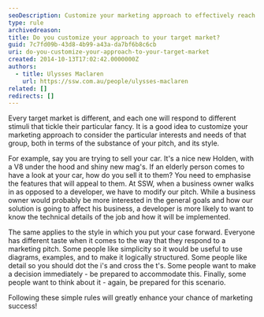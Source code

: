 ```yaml
---
seoDescription: Customize your marketing approach to effectively reach and engage with diverse target markets by considering their unique interests, needs, and preferences.
type: rule
archivedreason:
title: Do you customize your approach to your target market?
guid: 7c7fd09b-43d8-4b99-a43a-da7bf6b8c6cb
uri: do-you-customize-your-approach-to-your-target-market
created: 2014-10-13T17:02:42.0000000Z
authors:
  - title: Ulysses Maclaren
    url: https://ssw.com.au/people/ulysses-maclaren
related: []
redirects: []
---
```


Every target market is different, and each one will respond to different stimuli that tickle their particular fancy. It is a good idea to customize your marketing approach to consider the particular interests and needs of that group, both in terms of the substance of your pitch, and its style.

For example, say you are trying to sell your car. It's a nice new Holden, with a V8 under the hood and shiny new mag's. If an elderly person comes to have a look at your car, how do you sell it to them? You need to emphasise the features that will appeal to them.
At SSW, when a business owner walks in as opposed to a developer, we have to modify our pitch. While a business owner would probably be more interested in the general goals and how our solution is going to affect his business, a developer is more likely to want to know the technical details of the job and how it will be implemented.

The same applies to the style in which you put your case forward. Everyone has different taste when it comes to the way that they respond to a marketing pitch. Some people like simplicity so it would be useful to use diagrams, examples, and to make it logically structured. Some people like detail so you should dot the i's and cross the t's. Some people want to make a decision immediately - be prepared to accommodate this. Finally, some people want to think about it - again, be prepared for this scenario.

Following these simple rules will greatly enhance your chance of marketing success!
